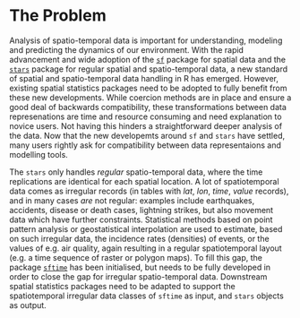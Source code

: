 # The Problem
<!-- 
Outlining the issue / weak point / problem to be solved by this proposal. This should be a compelling section that sets the reader up for the next section - the proposed solution!

It is important to cover:

 - [ ] What the problem is
 - [ ] Who it affects
 - [ ] Have there been previous attempts to resolve the problem
 - [ ] Why it should be tackled
-->

Analysis of spatio-temporal data is important for understanding, modeling and predicting the dynamics of our environment. With the rapid advancement and wide adoption of the [`sf`](https://cran.r-project.org/package=sf) package for spatial data and the [`stars`](https://cran.r-project.org/package=stars) package for regular spatial and spatio-temporal data, a new standard of spatial and spatio-temporal data handling in R has emerged. However, existing spatial statistics packages need to be adopted to fully benefit from these new developments. While coercion methods are in place and ensure a good deal of backwards compatibility, these transformations between data represenations are time and resource consuming and need explanation to novice users. Not having this hinders a straightforward deeper analysis of the data. Now that the new developemts around `sf` and `stars` have settled, many users rightly ask for compatibility between data representaions and modelling tools. 

The `stars` only handles _regular_ spatio-temporal data, where the time replications are identical for each spatial location. A lot of spatiotemporal data comes as irregular records (in tables with _lat_, _lon_, _time_, _value_ records), and in many cases _are_ not regular: examples include earthquakes, accidents, disease or death cases, lightning strikes, but also movement data which have further constraints. Statistical methods based on point pattern analysis or geostatistical interpolation are used to estimate, based on such irregular data, the incidence rates (densities) of events, or the values of e.g. air quality, again resulting in a regular spatiotemporal layout (e.g. a time sequence of raster or polygon maps).  To fill this gap, the package [`sftime`](https://github.com/r-spatial/sftime) has been initialised, but needs to be fully developed in order to close the gap for irregular spatio-temporal data. Downstream spatial statistics packages need to be adapted to support the spatiotemporal irregular data classes of `sftime` as input, and `stars` objects as output.

